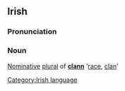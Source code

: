 ==Irish==
===Pronunciation===
{{IPA|[klan&#601;]}}
===Noun===
[[Nominative]] [[plural]] of '''[[clann]]''' '[[race]], [[clan]]'

[[Category:Irish language]]